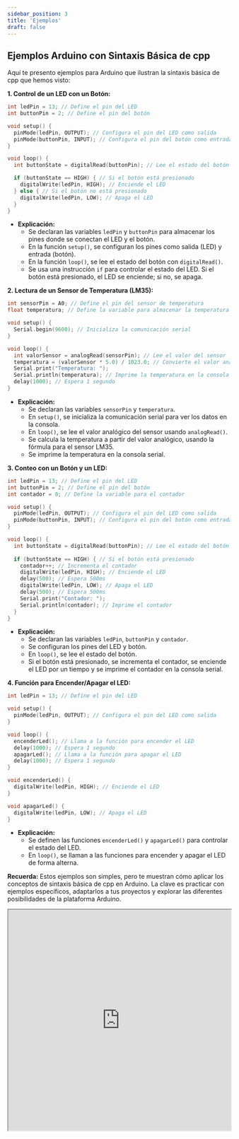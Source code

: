 ```yaml
---
sidebar_position: 3
title: 'Ejemplos'
draft: false
---
```



## Ejemplos Arduino con Sintaxis Básica de cpp

Aquí te presento ejemplos para Arduino que ilustran la sintaxis básica de cpp que hemos visto:

**1. Control de un LED con un Botón:**

```cpp
int ledPin = 13; // Define el pin del LED
int buttonPin = 2; // Define el pin del botón

void setup() {
  pinMode(ledPin, OUTPUT); // Configura el pin del LED como salida
  pinMode(buttonPin, INPUT); // Configura el pin del botón como entrada
}

void loop() {
  int buttonState = digitalRead(buttonPin); // Lee el estado del botón

  if (buttonState == HIGH) { // Si el botón está presionado
    digitalWrite(ledPin, HIGH); // Enciende el LED
  } else { // Si el botón no está presionado
    digitalWrite(ledPin, LOW); // Apaga el LED
  }
}
```

* **Explicación:**
    * Se declaran las variables `ledPin` y `buttonPin` para almacenar los pines donde se conectan el LED y el botón.
    * En la función `setup()`, se configuran los pines como salida (LED) y entrada (botón).
    * En la función `loop()`, se lee el estado del botón con `digitalRead()`.
    * Se usa una instrucción `if` para controlar el estado del LED. Si el botón está presionado, el LED se enciende; si no, se apaga.

**2. Lectura de un Sensor de Temperatura (LM35):**

```cpp
int sensorPin = A0; // Define el pin del sensor de temperatura
float temperatura; // Define la variable para almacenar la temperatura

void setup() {
  Serial.begin(9600); // Inicializa la comunicación serial
}

void loop() {
  int valorSensor = analogRead(sensorPin); // Lee el valor del sensor
  temperatura = (valorSensor * 5.0) / 1023.0; // Convierte el valor analógico a voltaje
  Serial.print("Temperatura: ");
  Serial.println(temperatura); // Imprime la temperatura en la consola serial
  delay(1000); // Espera 1 segundo
}
```

* **Explicación:**
    * Se declaran las variables `sensorPin` y `temperatura`.
    * En `setup()`, se inicializa la comunicación serial para ver los datos en la consola.
    * En `loop()`, se lee el valor analógico del sensor usando `analogRead()`.
    * Se calcula la temperatura a partir del valor analógico, usando la fórmula para el sensor LM35.
    * Se imprime la temperatura en la consola serial.

**3. Conteo con un Botón y un LED:**

```cpp
int ledPin = 13; // Define el pin del LED
int buttonPin = 2; // Define el pin del botón
int contador = 0; // Define la variable para el contador

void setup() {
  pinMode(ledPin, OUTPUT); // Configura el pin del LED como salida
  pinMode(buttonPin, INPUT); // Configura el pin del botón como entrada
}

void loop() {
  int buttonState = digitalRead(buttonPin); // Lee el estado del botón
  
  if (buttonState == HIGH) { // Si el botón está presionado
    contador++; // Incrementa el contador
    digitalWrite(ledPin, HIGH); // Enciende el LED
    delay(500); // Espera 500ms
    digitalWrite(ledPin, LOW); // Apaga el LED
    delay(500); // Espera 500ms
    Serial.print("Contador: ");
    Serial.println(contador); // Imprime el contador
  }
}
```

* **Explicación:**
    * Se declaran las variables `ledPin`, `buttonPin` y `contador`.
    * Se configuran los pines del LED y botón.
    * En `loop()`, se lee el estado del botón.
    * Si el botón está presionado, se incrementa el contador, se enciende el LED por un tiempo y se imprime el contador en la consola serial.

**4. Función para Encender/Apagar el LED:**

```cpp
int ledPin = 13; // Define el pin del LED

void setup() {
  pinMode(ledPin, OUTPUT); // Configura el pin del LED como salida
}

void loop() {
  encenderLed(); // Llama a la función para encender el LED
  delay(1000); // Espera 1 segundo
  apagarLed(); // Llama a la función para apagar el LED
  delay(1000); // Espera 1 segundo
}

void encenderLed() {
  digitalWrite(ledPin, HIGH); // Enciende el LED
}

void apagarLed() {
  digitalWrite(ledPin, LOW); // Apaga el LED
}
```

* **Explicación:**
    * Se definen las funciones `encenderLed()` y `apagarLed()` para controlar el estado del LED.
    * En `loop()`, se llaman a las funciones para encender y apagar el LED de forma alterna.

**Recuerda:** Estos ejemplos son simples, pero te muestran cómo aplicar los conceptos de sintaxis básica de cpp en Arduino. La clave es practicar con ejemplos específicos, adaptarlos a tus proyectos y explorar las diferentes posibilidades de la plataforma Arduino. 




<iframe
  id="inlineFrameExample"
  title="Inline Frame Example"
  width="100%"
  height="500"
  src="https://wokwi.com/projects/375755387737067521">
</iframe>